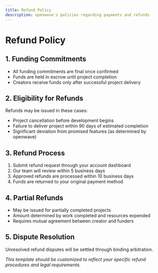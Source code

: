 ```yaml
---
title: Refund Policy
description: openwave's policies regarding payments and refunds
---
```


# Refund Policy

## 1. Funding Commitments
- All funding commitments are final once confirmed
- Funds are held in escrow until project completion
- Creators receive funds only after successful project delivery

## 2. Eligibility for Refunds
Refunds may be issued in these cases:
- Project cancellation before development begins
- Failure to deliver project within 90 days of estimated completion
- Significant deviation from promised features (as determined by openwave)

## 3. Refund Process
1. Submit refund request through your account dashboard
2. Our team will review within 5 business days
3. Approved refunds are processed within 10 business days
4. Funds are returned to your original payment method

## 4. Partial Refunds
- May be issued for partially completed projects
- Amount determined by work completed and resources expended
- Requires mutual agreement between creator and funders

## 5. Dispute Resolution
Unresolved refund disputes will be settled through binding arbitration.

*This template should be customized to reflect your specific refund procedures and legal requirements.*